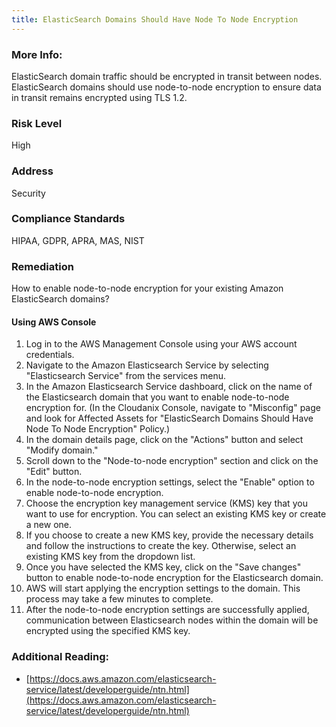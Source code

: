 ```yaml
---
title: ElasticSearch Domains Should Have Node To Node Encryption
---
```


### More Info:

ElasticSearch domain traffic should be encrypted in transit between nodes. ElasticSearch domains should use node-to-node encryption to ensure data in transit remains encrypted using TLS 1.2.

### Risk Level

High

### Address

Security

### Compliance Standards

HIPAA, GDPR, APRA, MAS, NIST

### Remediation

How to enable node-to-node encryption for your existing Amazon ElasticSearch domains?

#### Using AWS Console

1. Log in to the AWS Management Console using your AWS account credentials.
2. Navigate to the Amazon Elasticsearch Service by selecting "Elasticsearch Service" from the services menu.
3. In the Amazon Elasticsearch Service dashboard, click on the name of the Elasticsearch domain that you want to enable node-to-node encryption for.
    (In the Cloudanix Console, navigate to "Misconfig" page and look for Affected Assets for "ElasticSearch Domains Should Have Node To Node Encryption" Policy.)
4. In the domain details page, click on the "Actions" button and select "Modify domain."
5. Scroll down to the "Node-to-node encryption" section and click on the "Edit" button.
6. In the node-to-node encryption settings, select the "Enable" option to enable node-to-node encryption.
7. Choose the encryption key management service (KMS) key that you want to use for encryption. You can select an existing KMS key or create a new one.
8. If you choose to create a new KMS key, provide the necessary details and follow the instructions to create the key. Otherwise, select an existing KMS key from the dropdown list.
9. Once you have selected the KMS key, click on the "Save changes" button to enable node-to-node encryption for the Elasticsearch domain.
10. AWS will start applying the encryption settings to the domain. This process may take a few minutes to complete.
11. After the node-to-node encryption settings are successfully applied, communication between Elasticsearch nodes within the domain will be encrypted using the specified KMS key.

### Additional Reading:

- [https://docs.aws.amazon.com/elasticsearch-service/latest/developerguide/ntn.html](https://docs.aws.amazon.com/elasticsearch-service/latest/developerguide/ntn.html)
